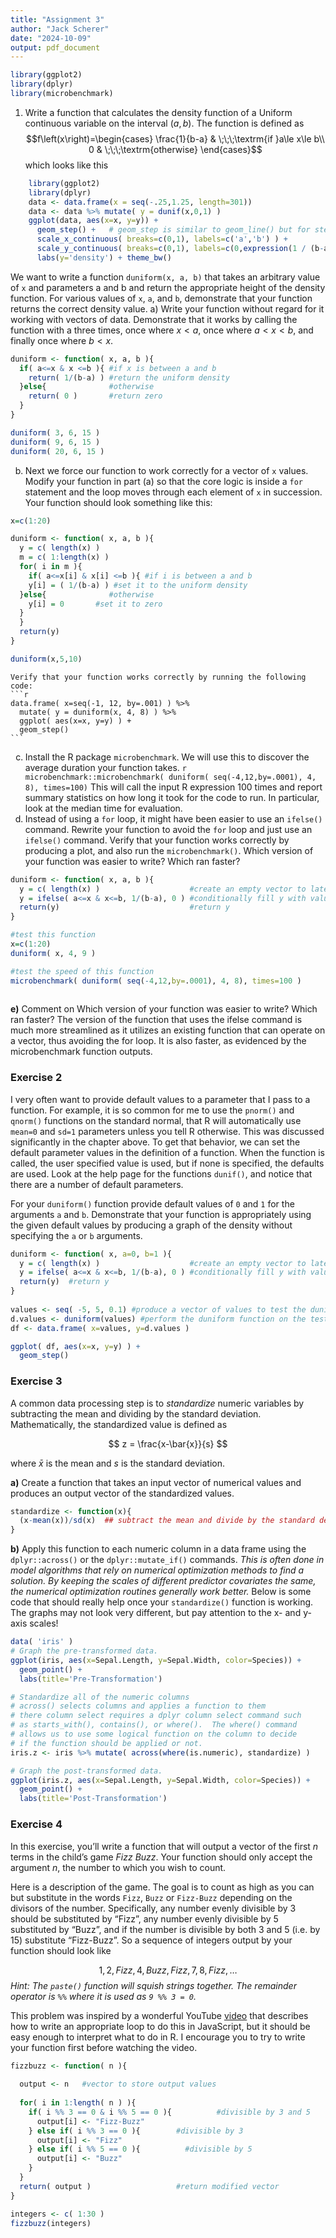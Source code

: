 ---
title: "Assignment 3"
author: "Jack Scherer"
date: "2024-10-09"
output: pdf_document
---

```{r}
library(ggplot2)
library(dplyr)
library(microbenchmark)
```



1.  Write a function that calculates the density function of a Uniform continuous 
variable on the interval $\left(a,b\right)$. The function is defined as 
$$f\left(x\right)=\begin{cases}
\frac{1}{b-a} & \;\;\;\textrm{if }a\le x\le b\\
0 & \;\;\;\textrm{otherwise}
\end{cases}$$
which looks like this
```{r, echo=FALSE, warning=FALSE, message=FALSE, fig.height=2}
    library(ggplot2) 
    library(dplyr) 
    data <- data.frame(x = seq(-.25,1.25, length=301)) 
    data <- data %>% mutate( y = dunif(x,0,1) ) 
    ggplot(data, aes(x=x, y=y)) +
      geom_step() +   # geom_step is similar to geom_line() but for step functions
      scale_x_continuous( breaks=c(0,1), labels=c('a','b') ) +
      scale_y_continuous( breaks=c(0,1), labels=c(0,expression(1 / (b-a) )) ) +
      labs(y='density') + theme_bw()
```
We want to write a function `duniform(x, a, b)` that takes an arbitrary 
value of `x` and parameters a and b and return the appropriate height of 
the density function. For various values of `x`, `a`, and `b`, demonstrate 
that your function returns the correct density value. 
a)  Write your function without regard for it working with vectors of data. 
    Demonstrate that it works by calling the function with a three times, 
    once where $x< a$, once where $a < x < b$, and finally once where $b < x$.
```{r}
duniform <- function( x, a, b ){
  if( a<=x & x <=b ){ #if x is between a and b
    return( 1/(b-a) ) #return the uniform density
  }else{              #otherwise
    return( 0 )       #return zero
  }
}

duniform( 3, 6, 15 )
duniform( 9, 6, 15 )
duniform( 20, 6, 15 )

```
    
b)  Next we force our function to work correctly for a vector of `x` values. 
    Modify your function in part (a) so that the core logic is inside a `for` 
    statement and the loop moves through each element of `x` in succession. 
    Your function should look something like this:
```{r, eval=FALSE}
x=c(1:20)

duniform <- function( x, a, b ){
  y = c( length(x) )
  m = c( 1:length(x) )
  for( i in m ){
    if( a<=x[i] & x[i] <=b ){ #if i is between a and b
    y[i] = ( 1/(b-a) ) #set it to the uniform density
  }else{              #otherwise
    y[i] = 0       #set it to zero
  }
  }
  return(y)
}

duniform(x,5,10)
```
    Verify that your function works correctly by running the following code:
    ```{r, eval=FALSE, fig.height=3}
    data.frame( x=seq(-1, 12, by=.001) ) %>%
      mutate( y = duniform(x, 4, 8) ) %>%
      ggplot( aes(x=x, y=y) ) +
      geom_step()
    ```
c)  Install the R package `microbenchmark`. We will use this to discover the 
    average duration your function takes.
    ```{r, eval=FALSE}
    microbenchmark::microbenchmark( duniform( seq(-4,12,by=.0001), 4, 8), times=100)
    ```
    This will call the input R expression 100 times and report summary 
    statistics on how long it took for the code to run. In particular, look 
    at the median time for evaluation.
d)  Instead of using a `for` loop, it might have been easier to use an 
    `ifelse()` command. Rewrite your function to avoid the `for` loop and just 
    use an `ifelse()` command. Verify that your function works correctly by 
    producing a plot, and also run the `microbenchmark()`. Which version of 
    your function was easier to write? Which ran faster?
```{r}
duniform <- function( x, a, b ){
  y = c( length(x) )                    #create an empty vector to later return, same length as x
  y = ifelse( a<=x & x<=b, 1/(b-a), 0 ) #conditionally fill y with values
  return(y)                             #return y
}

#test this function
x=c(1:20)
duniform( x, 4, 9 )

#test the speed of this function
microbenchmark( duniform( seq(-4,12,by=.0001), 4, 8), times=100 )
  
```

**e)** Comment on Which version of your function was easier to write? Which ran faster?
\color{blue}The version of the function that uses the ifelse command is much more streamlined as it utilizes an existing function that can operate on a vector, thus avoiding the for loop. It is also faster, as evidenced by the microbenchmark function outputs.
\color{black}

### Exercise 2 {-}

I very often want to provide default values to a parameter that I pass to a function. For example, it is so common for me to use the `pnorm()` and `qnorm()` functions on the standard normal, that R will automatically use `mean=0` and `sd=1` parameters unless you tell R otherwise. This was discussed significantly in the chapter above. To get that behavior, we can set the default parameter values in the definition of a function. When the function is called, the user specified value is used, but if none is specified, the defaults are used. Look at the help page for the functions `dunif()`, and notice that there are a number of default parameters. 

For your `duniform()` function provide default values of `0` and `1` for the arguments `a` and `b`. Demonstrate that your function is appropriately using the given default values by producing a graph of the density without specifying the `a` or `b` arguments. 

```{r}
duniform <- function( x, a=0, b=1 ){
  y = c( length(x) )                    #create an empty vector to later return, same length as x
  y = ifelse( a<=x & x<=b, 1/(b-a), 0 ) #conditionally fill y with values
  return(y)  #return y
}
  
values <- seq( -5, 5, 0.1) #produce a vector of values to test the duniform function on
d.values <- duniform(values) #perform the duniform function on the test vector
df <- data.frame( x=values, y=d.values )

ggplot( df, aes(x=x, y=y) ) +
  geom_step()

```



### Exercise 3 {-}

A common data processing step is to *standardize* numeric variables by subtracting the mean and dividing by the standard deviation. Mathematically, the standardized value is defined as

$$
z = \frac{x-\bar{x}}{s}
$$

where $\bar{x}$ is the mean and $s$ is the standard deviation. 

**a)** Create a function that takes an input vector of numerical values and produces an output vector of the standardized values.

```{r, eval=FALSE}
standardize <- function(x){
  (x-mean(x))/sd(x)  ## subtract the mean and divide by the standard deviation
}
```

**b)** Apply this function to each numeric column in a data frame using the `dplyr::across()` or the `dplyr::mutate_if()` commands. *This is often done in model algorithms that rely on numerical optimization methods to find a solution. By keeping the scales of different predictor covariates the same, the numerical optimization routines generally work better.* Below is some code that should really help once your `standardize()` function is working. The graphs may not look very different, but pay attention to the x- and y-axis scales!

```{r, eval=FALSE}
data( 'iris' )
# Graph the pre-transformed data.
ggplot(iris, aes(x=Sepal.Length, y=Sepal.Width, color=Species)) +
  geom_point() +
  labs(title='Pre-Transformation')

# Standardize all of the numeric columns
# across() selects columns and applies a function to them
# there column select requires a dplyr column select command such
# as starts_with(), contains(), or where().  The where() command
# allows us to use some logical function on the column to decide
# if the function should be applied or not.
iris.z <- iris %>% mutate( across(where(is.numeric), standardize) )

# Graph the post-transformed data.
ggplot(iris.z, aes(x=Sepal.Length, y=Sepal.Width, color=Species)) +
  geom_point() +
  labs(title='Post-Transformation')
```


### Exercise 4 {-}

In this exercise, you'll write a function that will output a vector of the first $n$ terms in the child's game *Fizz Buzz*. Your function should only accept the argument $n$, the number to which you wish to count.

Here is a description of the game. The goal is to count as high as you can but substitute in the words `Fizz`, `Buzz` or `Fizz-Buzz` depending on the divisors of the number. Specifically, any number evenly divisible by $3$ should be substituted by "Fizz", any number evenly divisible by $5$ substituted by "Buzz", and if the number is divisible by both $3$ and $5$ (i.e. by $15$) substitute "Fizz-Buzz". So a sequence of integers output by your function should look like

$$
1, 2, Fizz, 4, Buzz, Fizz, 7, 8, Fizz, \dots
$$
*Hint: The `paste()` function will squish strings together. The remainder operator is `%%` where it is used as `9 %% 3 = 0`.*

This problem was inspired by a wonderful YouTube [video](https://www.youtube.com/watch?v=QPZ0pIK_wsc) that describes how to write an appropriate loop to do this in JavaScript, but it should be easy enough to interpret what to do in R. I encourage you to try to write your function first before watching the video.

```{r}
fizzbuzz <- function( n ){
  
  output <- n   #vector to store output values
  
  for( i in 1:length( n ) ){
    if( i %% 3 == 0 & i %% 5 == 0 ){          #divisible by 3 and 5
      output[i] <- "Fizz-Buzz"
    } else if( i %% 3 == 0 ){        #divisible by 3
      output[i] <- "Fizz"
    } else if( i %% 5 == 0 ){          #divisible by 5
      output[i] <- "Buzz"
    }
  }
  return( output )                   #return modified vector
}

integers <- c( 1:30 )
fizzbuzz(integers)
```


